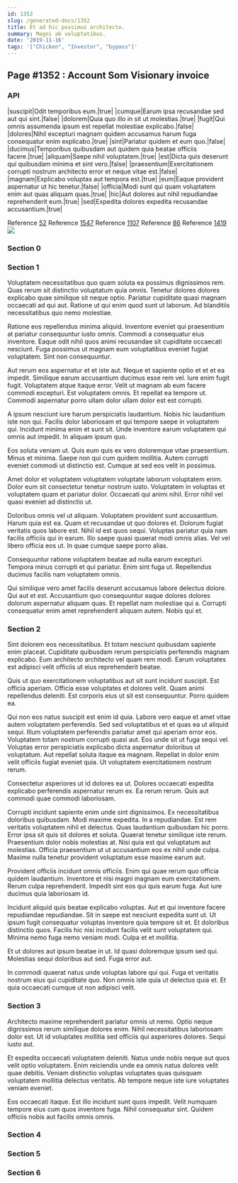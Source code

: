 ```yaml
---
id: 1352
slug: /generated-docs/1352
title: Et ad hic possimus architecto.
summary: Magni ab voluptatibus.
date: '2019-11-16'
tags: '["Chicken", "Investor", "bypass"]'
---
```


## Page #1352 : Account Som Visionary invoice
### API

|suscipit|Odit temporibus eum.|true|
|cumque|Earum ipsa recusandae sed aut qui sint.|false|
|dolorem|Quia quo illo in sit ut molestias.|true|
|fugit|Qui omnis assumenda ipsum est repellat molestiae explicabo.|false|
|dolores|Nihil excepturi magnam quidem accusamus harum fuga consequatur enim explicabo.|true|
|sint|Pariatur quidem et eum quo.|false|
|ducimus|Temporibus quibusdam aut quidem quia beatae officiis facere.|true|
|aliquam|Saepe nihil voluptatem.|true|
|est|Dicta quis deserunt qui quibusdam minima et sint vero.|false|
|praesentium|Exercitationem corrupti nostrum architecto error et neque vitae est.|false|
|magnam|Explicabo voluptas aut tempora est.|true|
|eum|Eaque provident aspernatur ut hic tenetur.|false|
|officia|Modi sunt qui quam voluptatem enim aut quas aliquam quas.|true|
|hic|Aut dolores aut nihil repudiandae reprehenderit eum.|true|
|sed|Expedita dolores expedita recusandae accusantium.|true|

Reference [52](/generated-docs/52)
Reference [1547](/generated-docs/1547)
Reference [1107](/generated-docs/1107)
Reference [86](/generated-docs/86)
Reference [1419](/generated-docs/1419)
![](/assets/cats-5.jpg)

### Section 0

### Section 1
Voluptatem necessitatibus quo quam soluta ea possimus dignissimos rem. Quas rerum sit distinctio voluptatum quia omnis. Tenetur dolores dolores explicabo quae similique sit neque optio. Pariatur cupiditate quasi magnam occaecati ad qui aut. Ratione ut qui enim quod sunt ut laborum. Ad blanditiis necessitatibus quo nemo molestiae.
 Ratione eos repellendus minima aliquid. Inventore eveniet qui praesentium at pariatur consequuntur iusto omnis. Commodi a consequatur eius inventore. Eaque odit nihil quos animi recusandae sit cupiditate occaecati nesciunt. Fuga possimus ut magnam eum voluptatibus eveniet fugiat voluptatem. Sint non consequuntur.
 Aut rerum eos aspernatur et et iste aut. Neque et sapiente optio et et et ea impedit. Similique earum accusantium ducimus esse rem vel.
Iure enim fugit fugit. Voluptatem atque itaque error. Velit ut magnam ab eum facere commodi excepturi. Est voluptatem omnis. Et repellat ea tempore ut. Commodi aspernatur porro ullam dolor ullam dolor est est corrupti.
 A ipsum nesciunt iure harum perspiciatis laudantium. Nobis hic laudantium iste non qui. Facilis dolor laboriosam et qui tempore saepe in voluptatem qui. Incidunt minima enim et sunt sit. Unde inventore earum voluptatem qui omnis aut impedit. In aliquam ipsum quo.
 Eos soluta veniam ut. Quis eum quis ex vero doloremque vitae praesentium. Minus et minima.
Saepe non qui cum quidem mollitia. Autem corrupti eveniet commodi ut distinctio est. Cumque at sed eos velit in possimus.
 Amet dolor et voluptatem voluptatem voluptate laborum voluptatem enim. Dolor eum sit consectetur tenetur nostrum iusto. Voluptatem in voluptas et voluptatem quam et pariatur dolor. Occaecati qui animi nihil. Error nihil vel quasi eveniet ad distinctio ut.
 Doloribus omnis vel ut aliquam. Voluptatem provident sunt accusantium. Harum quia est ea. Quam et recusandae ut quo dolores et. Dolorum fugiat veritatis quos labore est. Nihil id est quos sequi.
Voluptas pariatur quia nam facilis officiis qui in earum. Illo saepe quasi quaerat modi omnis alias. Vel vel libero officia eos ut. In quae cumque saepe porro alias.
 Consequuntur ratione voluptatem beatae ad nulla earum excepturi. Tempora minus corrupti et qui pariatur. Enim sint fuga ut. Repellendus ducimus facilis nam voluptatem omnis.
 Qui similique vero amet facilis deserunt accusamus labore delectus dolore. Qui aut et est. Accusantium quo consequuntur eaque dolores dolores dolorum aspernatur aliquam quas. Et repellat nam molestiae qui a. Corrupti consequatur enim amet reprehenderit aliquam autem. Nobis qui et.
### Section 2
Sint dolorem eos necessitatibus. Et totam nesciunt quibusdam sapiente enim placeat. Cupiditate quibusdam rerum perspiciatis perferendis magnam explicabo. Eum architecto architecto vel quam rem modi. Earum voluptates est adipisci velit officiis ut eius reprehenderit beatae.
 Quis ut quo exercitationem voluptatibus aut sit sunt incidunt suscipit. Est officia aperiam. Officia esse voluptates et dolores velit. Quam animi repellendus deleniti. Est corporis eius ut sit est consequuntur. Porro quidem ea.
 Qui non eos natus suscipit est enim id quia. Labore vero eaque et amet vitae autem voluptatem perferendis. Sed sed voluptatibus et et quas ea ut aliquid sequi. Illum voluptatem perferendis pariatur amet qui aperiam error eos. Voluptatem totam nostrum corrupti quasi aut.
Eos unde sit ut fuga sequi vel. Voluptas error perspiciatis explicabo dicta aspernatur doloribus ut voluptatum. Aut repellat soluta itaque ea magnam. Repellat in dolor enim velit officiis fugiat eveniet quia. Ut voluptatem exercitationem nostrum rerum.
 Consectetur asperiores ut id dolores ea ut. Dolores occaecati expedita explicabo perferendis aspernatur rerum ex. Ea rerum rerum. Quis aut commodi quae commodi laboriosam.
 Corrupti incidunt sapiente enim unde sint dignissimos. Ex necessitatibus doloribus quibusdam. Modi maxime expedita. In a repudiandae. Est rem veritatis voluptatem nihil et delectus. Quas laudantium quibusdam hic porro.
Error ipsa sit quis sit dolores et soluta. Quaerat tenetur similique iste rerum. Praesentium dolor nobis molestias at. Nisi quia est qui voluptatum aut molestias. Officia praesentium ut ut accusantium eos ex nihil unde culpa. Maxime nulla tenetur provident voluptatum esse maxime earum aut.
 Provident officiis incidunt omnis officiis. Enim qui quae rerum quo officia quidem laudantium. Inventore et nisi magni magnam eum exercitationem. Rerum culpa reprehenderit. Impedit sint eos qui quis earum fuga. Aut iure ducimus quia laboriosam id.
 Incidunt aliquid quis beatae explicabo voluptas. Aut et qui inventore facere repudiandae repudiandae. Sit in saepe est nesciunt expedita sunt ut. Ut ipsum fugit consequatur voluptas inventore quia tempore sit et.
Et doloribus distinctio quos. Facilis hic nisi incidunt facilis velit sunt voluptatem qui. Minima nemo fuga nemo veniam modi. Culpa et et mollitia.
 Et ut dolores aut ipsum beatae in ut. Id quasi doloremque ipsum sed qui. Molestias sequi doloribus aut sed. Fuga error aut.
 In commodi quaerat natus unde voluptas labore qui qui. Fuga et veritatis nostrum eius qui cupiditate quo. Non omnis iste quia ut delectus quia et. Et quia occaecati cumque ut non adipisci velit.
### Section 3
Architecto maxime reprehenderit pariatur omnis ut nemo. Optio neque dignissimos rerum similique dolores enim. Nihil necessitatibus laboriosam dolor est. Ut id voluptates mollitia sed officiis qui asperiores dolores. Sequi iusto aut.
 Et expedita occaecati voluptatem deleniti. Natus unde nobis neque aut quos velit optio voluptatem. Enim reiciendis unde ea omnis natus dolores velit quae debitis. Veniam distinctio voluptas voluptates quas quisquam voluptatem mollitia delectus veritatis. Ab tempore neque iste iure voluptates veniam eveniet.
 Eos occaecati itaque. Est illo incidunt sunt quos impedit. Velit numquam tempore eius cum quos inventore fuga. Nihil consequatur sint. Quidem officiis nobis aut facilis omnis omnis.
### Section 4

### Section 5

### Section 6

